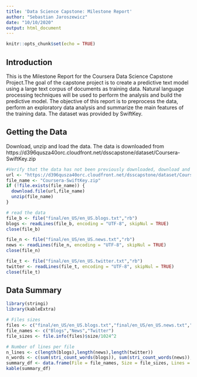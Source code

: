 ```yaml
---
title: 'Data Science Capstone: Milestone Report'
author: "Sebastian Jaroszewicz"
date: "10/10/2020"
output: html_document
---
```


```r
knitr::opts_chunk$set(echo = TRUE)
```

## Introduction

This is the Milestone Report for the Coursera Data Science Capstone Project.The goal of the capstone project is to create a predictive text model using a large text corpus of documents as training data. Natural language processing techniques will be used to perform the analysis and build the predictive model.
The objective of this report is to preprocess the data, perform an exploratory data analysis and summarize the main features of the training data. The dataset was provided by SwiftKey.

## Getting the Data
Download, unzip and load the data. The data is downloaded from https://d396qusza40orc.cloudfront.net/dsscapstone/dataset/Coursera-SwiftKey.zip

```r
#Verify that the data has not been previously downloaded, download and unzip
url <- "https://d396qusza40orc.cloudfront.net/dsscapstone/dataset/Coursera-SwiftKey.zip"
file_name <- "Coursera-SwiftKey.zip"
if (!file.exists(file_name)) {
  download.file(url,file_name)
  unzip(file_name)
}

# read the data
file_b <- file("final/en_US/en_US.blogs.txt","rb")
blogs <- readLines(file_b, encoding = "UTF-8", skipNul = TRUE)
close(file_b)

file_n <- file("final/en_US/en_US.news.txt","rb")
news <- readLines(file_n, encoding = "UTF-8", skipNul = TRUE)
close(file_n)

file_t <- file("final/en_US/en_US.twitter.txt","rb")
twitter <- readLines(file_t, encoding = "UTF-8", skipNul = TRUE)
close(file_t)
```

## Data Summary

```r
library(stringi)
library(kableExtra)

# Files sizes
files <- c("final/en_US/en_US.blogs.txt","final/en_US/en_US.news.txt","final/en_US/en_US.twitter.txt")
file_names <- c("Blogs","News","Twitter")
file_sizes <- file.info(files)$size/1024^2

# Number of lines per file
n_lines <- c(length(blogs),length(news),length(twitter))
n_words <- c(sum(stri_count_words(blogs)), sum(stri_count_words(news)), sum(stri_count_words(twitter)))
summary_df <- data.frame(File = file_names, Size = file_sizes, Lines = n_lines, Words = n_words)
kable(summary_df)
```